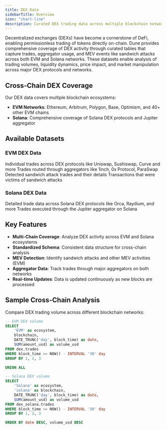 ```yaml
---
title: DEX Data
sidebarTitle: Overview
icon: "chart-line"
description: Curated DEX trading data across multiple blockchain networks
---
```


Decentralized exchanges (DEXs) have become a cornerstone of DeFi, enabling permissionless trading of tokens directly on-chain. Dune provides comprehensive coverage of DEX activity through curated tables that capture trades, aggregator usage, and MEV events like sandwich attacks across both EVM and Solana networks. These datasets enable analysis of trading volumes, liquidity dynamics, price impact, and market manipulation across major DEX protocols and networks.

## Cross-Chain DEX Coverage

Our DEX data covers multiple blockchain ecosystems:

- **EVM Networks**: Ethereum, Arbitrum, Polygon, Base, Optimism, and 40+ other EVM chains
- **Solana**: Comprehensive coverage of Solana DEX protocols and Jupiter aggregator

## Available Datasets

### EVM DEX Data

<CardGroup cols={2}>
  <Card title="DEX Trades" icon="arrow-right-arrow-left" href="/data-catalog/curated/dex-trades/evm/dex-trades">
    Individual trades across DEX protocols like Uniswap, Sushiswap, Curve and more
  </Card>

  <Card title="Aggregator Trades" icon="shuffle" href="/data-catalog/curated/dex-trades/evm/dex-aggregator-trades">
    Trades routed through aggregators like 1inch, 0x Protocol, ParaSwap
  </Card>

  <Card title="Sandwich Attacks" icon="bread-slice" href="/data-catalog/curated/dex-trades/evm/dex-sandwiches">
    Detected sandwich attack trades and their details
  </Card>

  <Card title="Sandwiched Trades" icon="user-injured" href="/data-catalog/curated/dex-trades/evm/dex-sandwiched">
    Transactions that were victims of sandwich attacks
  </Card>
</CardGroup>

### Solana DEX Data

<CardGroup cols={2}>
  <Card title="Solana DEX Trades" icon="handshake" href="/data-catalog/curated/dex-trades/solana/solana-dex-trades">
    Detailed trade data across Solana DEX protocols like Orca, Raydium, and more
  </Card>

  <Card title="Jupiter Aggregator" icon="layer-group" href="/data-catalog/curated/dex-trades/solana/jupiter-aggregator-trades">
    Trades executed through the Jupiter aggregator on Solana
  </Card>
</CardGroup>

## Key Features

- **Multi-Chain Coverage**: Analyze DEX activity across EVM and Solana ecosystems
- **Standardized Schema**: Consistent data structure for cross-chain analysis
- **MEV Detection**: Identify sandwich attacks and other MEV activities (EVM)
- **Aggregator Data**: Track trades through major aggregators on both networks
- **Real-time Updates**: Data is updated continuously as new blocks are processed

## Sample Cross-Chain Analysis

Compare DEX trading volume across different blockchain networks:

```sql
-- EVM DEX volume
SELECT 
    'EVM' as ecosystem,
    blockchain,
    DATE_TRUNC('day', block_time) as date,
    SUM(amount_usd) as volume_usd
FROM dex.trades
WHERE block_time >= NOW() - INTERVAL '30' day
GROUP BY 1, 2, 3

UNION ALL

-- Solana DEX volume  
SELECT 
    'Solana' as ecosystem,
    'solana' as blockchain,
    DATE_TRUNC('day', block_time) as date,
    SUM(amount_usd) as volume_usd
FROM dex_solana.trades
WHERE block_time >= NOW() - INTERVAL '30' day
GROUP BY 1, 2, 3

ORDER BY date DESC, volume_usd DESC
```